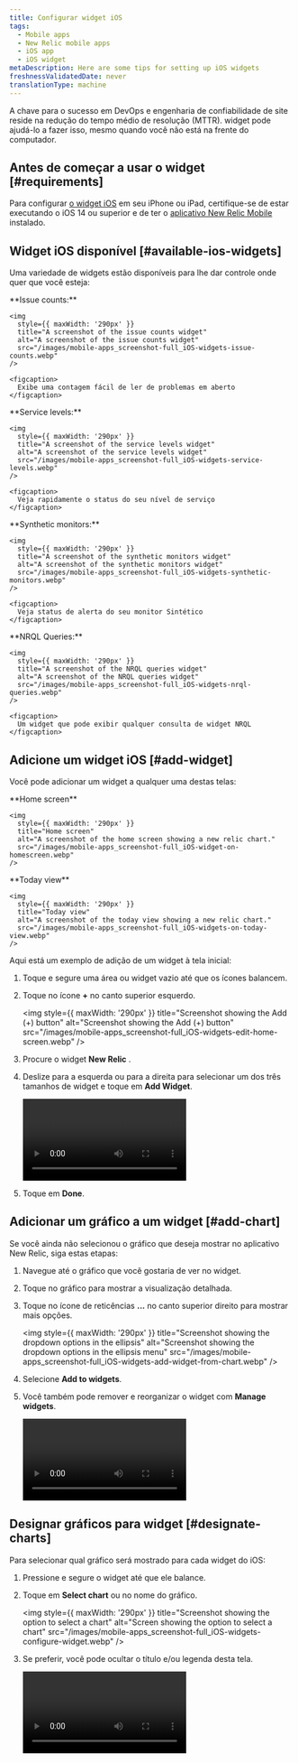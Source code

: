 ```yaml
---
title: Configurar widget iOS
tags:
  - Mobile apps
  - New Relic mobile apps
  - iOS app
  - iOS widget
metaDescription: Here are some tips for setting up iOS widgets
freshnessValidatedDate: never
translationType: machine
---
```


A chave para o sucesso em DevOps e engenharia de confiabilidade de site reside na redução do tempo médio de resolução (MTTR). widget pode ajudá-lo a fazer isso, mesmo quando você não está na frente do computador.

## Antes de começar a usar o widget [#requirements]

Para configurar [o widget iOS](https://support.apple.com/en-us/HT207122) em seu iPhone ou iPad, certifique-se de estar executando o iOS 14 ou superior e de ter o [aplicativo New Relic Mobile ](install-newrelic-ios-mobile-app)instalado.

## Widget iOS disponível [#available-ios-widgets]

Uma variedade de widgets estão disponíveis para lhe dar controle onde quer que você esteja:

<SideBySide>
  <Side>
    <DNT>
      **Issue counts:**
    </DNT>

    <img
      style={{ maxWidth: '290px' }}
      title="A screenshot of the issue counts widget"
      alt="A screenshot of the issue counts widget"
      src="/images/mobile-apps_screenshot-full_iOS-widgets-issue-counts.webp"
    />

    <figcaption>
      Exibe uma contagem fácil de ler de problemas em aberto
    </figcaption>
  </Side>

  <Side>
    <DNT>
      **Service levels:**
    </DNT>

    <img
      style={{ maxWidth: '290px' }}
      title="A screenshot of the service levels widget"
      alt="A screenshot of the service levels widget"
      src="/images/mobile-apps_screenshot-full_iOS-widgets-service-levels.webp"
    />

    <figcaption>
      Veja rapidamente o status do seu nível de serviço
    </figcaption>
  </Side>

  <Side>
    <DNT>
      **Synthetic monitors:**
    </DNT>

    <img
      style={{ maxWidth: '290px' }}
      title="A screenshot of the synthetic monitors widget"
      alt="A screenshot of the synthetic monitors widget"
      src="/images/mobile-apps_screenshot-full_iOS-widgets-synthetic-monitors.webp"
    />

    <figcaption>
      Veja status de alerta do seu monitor Sintético
    </figcaption>
  </Side>

  <Side>
    <DNT>
      **NRQL Queries:**
    </DNT>

    <img
      style={{ maxWidth: '290px' }}
      title="A screenshot of the NRQL queries widget"
      alt="A screenshot of the NRQL queries widget"
      src="/images/mobile-apps_screenshot-full_iOS-widgets-nrql-queries.webp"
    />

    <figcaption>
      Um widget que pode exibir qualquer consulta de widget NRQL
    </figcaption>
  </Side>
</SideBySide>

## Adicione um widget iOS [#add-widget]

Você pode adicionar um widget a qualquer uma destas telas:

<SideBySide>
  <Side>
    <DNT>
      **Home screen**
    </DNT>

    <img
      style={{ maxWidth: '290px' }}
      title="Home screen"
      alt="A screenshot of the home screen showing a new relic chart."
      src="/images/mobile-apps_screenshot-full_iOS-widget-on-homescreen.webp"
    />
  </Side>

  <Side>
    <DNT>
      **Today view**
    </DNT>

    <img
      style={{ maxWidth: '290px' }}
      title="Today view"
      alt="A screenshot of the today view showing a new relic chart."
      src="/images/mobile-apps_screenshot-full_iOS-widgets-on-today-view.webp"
    />
  </Side>
</SideBySide>

Aqui está um exemplo de adição de um widget à tela inicial:

1. Toque e segure uma área ou widget vazio até que os ícones balancem.

2. Toque no ícone <DNT>**+**</DNT> no canto superior esquerdo.

   <img
     style={{ maxWidth: '290px' }}
     title="Screenshot showing the Add (+) button"
     alt="Screenshot showing the Add (+) button"
     src="/images/mobile-apps_screenshot-full_iOS-widgets-edit-home-screen.webp"
   />

3. Procure o widget <DNT>**New Relic**</DNT> .

4. Deslize para a esquerda ou para a direita para selecionar um dos três tamanhos de widget e toque em <DNT>**Add Widget**</DNT>.

   <Video
     type="wistia"
     id="qyk74p7j56"
     vertical
     width="290px"
   />

5. Toque em <DNT>**Done**</DNT>.

## Adicionar um gráfico a um widget [#add-chart]

Se você ainda não selecionou o gráfico que deseja mostrar no aplicativo New Relic, siga estas etapas:

1. Navegue até o gráfico que você gostaria de ver no widget.

2. Toque no gráfico para mostrar a visualização detalhada.

3. Toque no ícone de reticências <DNT>**...**</DNT> no canto superior direito para mostrar mais opções.

   <img
     style={{ maxWidth: '290px' }}
     title="Screenshot showing the dropdown options in the ellipsis"
     alt="Screenshot showing the dropdown options in the ellipsis menu"
     src="/images/mobile-apps_screenshot-full_iOS-widgets-add-widget-from-chart.webp"
   />

4. Selecione <DNT>**Add to widgets**</DNT>.

5. Você também pode remover e reorganizar o widget com <DNT>**Manage widgets**</DNT>.

   <Video
     type="wistia"
     id="7dd2al2g8w"
     vertical
     width="290px"
   />

## Designar gráficos para widget [#designate-charts]

Para selecionar qual gráfico será mostrado para cada widget do iOS:

1. Pressione e segure o widget até que ele balance.

2. Toque em <DNT>**Select chart**</DNT> ou no nome do gráfico.

   <img
     style={{ maxWidth: '290px' }}
     title="Screenshot showing the option to select a chart"
     alt="Screen showing the option to select a chart"
     src="/images/mobile-apps_screenshot-full_iOS-widgets-configure-widget.webp"
   />

3. Se preferir, você pode ocultar o título e/ou legenda desta tela.

   <Video
     type="wistia"
     id="jsh48c18dq"
     vertical
     width="290px"
   />
